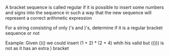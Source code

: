 A bracket sequence is called regular if it is possible to insert some numbers and signs into the sequence 
in such a way that the new sequence will represent a correct arithmetic expression

For a string consisting of only ('s and )'s, determine if it is a regular bracket sequence or not

Example:
Given ()() we could insert (1 + 2) * (2 + 4) whih his valid but (())) is not as it has an extra ) bracket